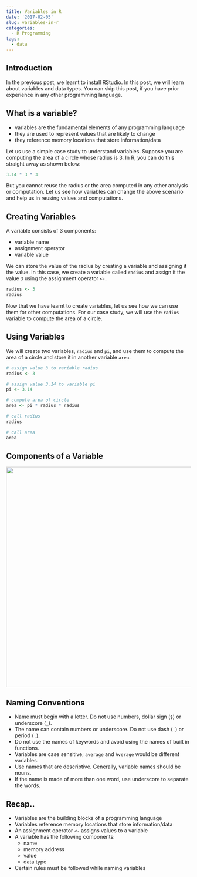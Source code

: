 ```yaml
---
title: Variables in R
date: '2017-02-05'
slug: variables-in-r
categories:
  - R Programming
tags:
  - data
---
```


## Introduction

In the previous post, we learnt to install RStudio. In this post, we will learn about variables and data types. You can skip this post, if you have prior experience in any other programming language.

## What is a variable?

- variables are the fundamental elements of any programming language
- they are used to represent values that are likely to change
- they reference memory locations that store information/data

Let us use a simple case study to understand variables. Suppose you are computing the area of a circle whose radius is 3. In R, you can do this straight away as shown below:

```r
3.14 * 3 * 3
```

But you cannot reuse the radius or the area computed in any other analysis or computation. Let us see how variables can change the above scenario and help us in reusing values and computations.

## Creating Variables

A variable consists of 3 components:

- variable name
- assignment operator
- variable value

We can store the value of the radius by creating a variable and assigning it the value. In this case, we create a variable 
called `radius` and assign it the value `3` using the assignment operator `<-`. 

```r
radius <- 3
radius
```

Now that we have learnt to create variables, let us see how we can use them for other computations. For our case study, 
we will use the `radius` variable to compute the area of a circle.

## Using Variables

We will create two variables, `radius` and `pi`, and use them to compute the area of a circle and store it in another variable `area`. 

```r
# assign value 3 to variable radius
radius <- 3

# assign value 3.14 to variable pi
pi <- 3.14

# compute area of circle
area <- pi * radius * radius

# call radius
radius

# call area 
area
```

## Components of a Variable

<center>
<img src = "/post/components.png" width = "800" height = "600">
</center>

## Naming Conventions

- Name must begin with a letter. Do not use numbers, dollar sign (`$`) or underscore (`_`).
- The name can contain numbers or underscore. Do not use dash (`-`) or period (`.`).
- Do not use the names of keywords and avoid using the names of built in functions.
- Variables are case sensitive; `average` and `Average` would be different variables.
- Use names that are descriptive. Generally, variable names should be nouns.
- If the name is made of more than one word, use underscore to separate the words.

## Recap..

- Variables are the building blocks of a programming language
- Variables reference memory locations that store information/data
- An assignment operator `<-` assigns values to a variable
- A variable has the following components:
    - name
    - memory address
    - value
    - data type
- Certain rules must be followed while naming variables